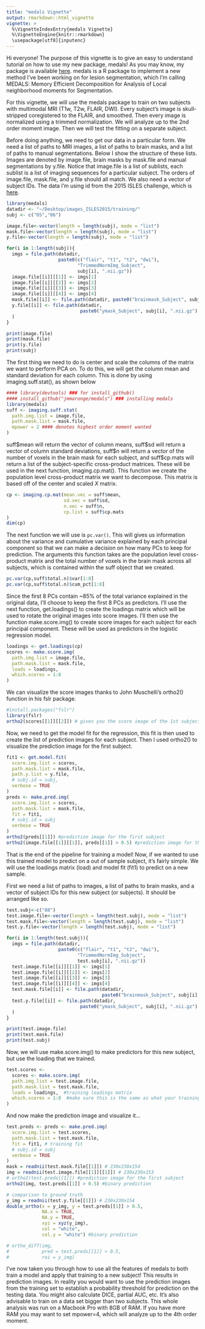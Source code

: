 ```yaml
---
title: "medals Vignette"
output: rmarkdown::html_vignette
vignette: >
  %\VignetteIndexEntry{medals Vignette}
  %\VignetteEngine{knitr::rmarkdown}
  \usepackage[utf8]{inputenc}
---
```


Hi everyone! The purpose of this vignette is to give an easy to understand tutorial on how to use my new package, medals! As you may know, my package is available [here](https://github.com/JMMaronge/medals). medals is a R package to implement a new method I've been working on for lesion segmentation, which I'm calling MEDALS: Memory Efficient Decomposition for Analysis of Local neighborhood moments for Segmentation.  

For this vignette, we will use the medals package to train on two subjects with multimodal MRI (T1w, T2w, FLAIR, DWI).  Every subject's image is skull-stripped coregistered to the FLAIR, and smoothed. Then every image is normalized using a trimmed normalization. We will analyze up to the 2nd order moment image. Then we will test the fitting on a separate subject.

Before doing anything, we need to get our data in a particular form. We need a list of paths to MRI images, a list of paths to brain masks, and a list of paths to manual segmentations.  Below I show the structure of these lists. Images are denoted by image.file, brain masks by mask.file and manual segmentations by y.file. Notice that image.file is a list of sublists, each sublist is a list of imaging sequences for a particular subject. The orders of image.file, mask.file, and y.file should all match. We also need a vector of subject IDs.  The data I'm using id from the 2015 ISLES challenge, which is [here](http://www.isles-challenge.org/ISLES2015/).

```r
library(medals)
datadir <- "~/Desktop/images_ISLES2015/training/"
subj <- c("05","06")

image.file<-vector(length = length(subj), mode = "list")
mask.file<-vector(length = length(subj), mode = "list")
y.file<-vector(length = length(subj), mode = "list")

for(i in 1:length(subj)){
  imgs = file.path(datadir,
                   paste0(c("flair", "t1", "t2", "dwi"),
                          "TrimmedNormImg_Subject",
                          subj[i], ".nii.gz"))
  image.file[[i]][[1]] <- imgs[1]
  image.file[[i]][[2]] <- imgs[2]
  image.file[[i]][[3]] <- imgs[3]
  image.file[[i]][[4]] <- imgs[4]
  mask.file[[i]] <- file.path(datadir, paste0("brainmask_Subject", subj[i], ".nii.gz"))
  y.file[[i]] <- file.path(datadir, 
                           paste0("ymask_Subject", subj[i], ".nii.gz")
  )
}
```

```r
print(image.file)
print(mask.file)
print(y.file)
print(subj)
```

The first thing we need to do is center and scale the columns of the matrix we want to perform PCA on. To do this, we will get the column mean and standard deviation for each column. This is done by using imaging.suff.stat(), as shown below

```r
#### library(devtools) ### for install_github()
#### install_github("jmmaronge/medals") ### installing medals
library(medals)
suff <- imaging.suff.stat(
  path.img.list = image.file,
  path.mask.list = mask.file,
  mpower = 2 #### denotes highest order moment wanted
)
```

suff\$mean will return the vector of column means, suff\$sd will return a vector of column standard deviations, suff\$n will return a vector of the number of voxels in the brain mask for each subject, and suff\$cp.mats will return a list of the subject-specific cross-product matrices. These will be used in the next function, imaging.cp.mat(). This function we create the population level cross-product matrix we want to decompose. This matrix is based off of the center and scaled $X$ matrix.

```r
cp <- imaging.cp.mat(mean.vec = suff$mean,
                     sd.vec = suff$sd,
                     n.vec = suff$n,
                     cp.list = suff$cp.mats
)
dim(cp)
```

The next function we will use is `pc.var()`. This will gives us information about the variance and cumulative variance explained by each principal component so that we can make a decision on how many PCs to keep for prediction. The arguments this function takes are the population level cross-product matrix and the total number of voxels in the brain mask across all subjects, which is contained within the suff object that we created.

```r
pc.var(cp,suff$total.n)$var[1:8]
pc.var(cp,suff$total.n)$cum_pct[1:8]
```

Since the first 8 PCs contain ~85% of the total variance explained in the original data, I'll choose to keep the first 8 PCs as predictors. I'll use the next function, get.loadings() to create the loadings matrix which will be used to rotate the original images into score images. I'll then use the function make.score.img() to create score images for each subject for each principal component. These will be used as predictors in the logistic regression model.

```r
loadings <- get.loadings(cp)
scores <- make.score.img(
  path.img.list = image.file,
  path.mask.list = mask.file,
  loads = loadings,
  which.scores = 1:8
)
```

We can visualize the score images thanks to John Muschelli's ortho2() function in his fslr package.

```r
#install.packages("fslr")
library(fslr)
ortho2(scores[[1]][[2]]) # gives you the score image of the 1st subject, 2nd PC
```

Now, we need to get the model fit for the regression, this fit is then used to create the list of prediction images for each subject. Then I used ortho2() to visualize the prediction image for the first subject.

```r
fit1 <- get.model.fit(
  score.img.list = scores,
  path.mask.list = mask.file,
  path.y.list = y.file,
  # subj.id = subj,
  verbose = TRUE
)
preds <- make.pred.img(
  score.img.list = scores,
  path.mask.list = mask.file,
  fit = fit1,
  # subj.id = subj
  verbose = TRUE
)
ortho2(preds[[1]]) #prediction image for the first subject
ortho2(image.file[[1]][[1]], preds[[1]] > 0.5) #prediction image for the first subject
```

That is the end of the pipeline for training a model! Now, if we wanted to use this trained model to predict on a out of sample subject, it's fairly simple. We will use the loadings matrix (load) and model fit (fit1) to predict on a new sample.

First we need a list of paths to images, a list of paths to brain masks, and a vector of subject IDs for this new subject (or subjects). It should be arranged like so.

```r
test.subj<-c("08")
test.image.file<-vector(length = length(test.subj), mode = "list")
test.mask.file<-vector(length = length(test.subj), mode = "list")
test.y.file<-vector(length = length(test.subj), mode = "list")

for(i in 1:length(test.subj)){
  imgs = file.path(datadir,
                   paste0(c("flair", "t1", "t2", "dwi"),
                          "TrimmedNormImg_Subject",
                          test.subj[i], ".nii.gz"))
  test.image.file[[i]][[1]] <- imgs[1]
  test.image.file[[i]][[2]] <- imgs[2]
  test.image.file[[i]][[3]] <- imgs[3]
  test.image.file[[i]][[4]] <- imgs[4]
  test.mask.file[[i]] <- file.path(datadir, 
                                   paste0("brainmask_Subject", subj[i], ".nii.gz"))
  test.y.file[[i]] <- file.path(datadir, 
                           paste0("ymask_Subject", subj[i], ".nii.gz")
  )
}
```

```r
print(test.image.file)
print(test.mask.file)
print(test.subj)
```

Now, we will use make.score.img() to make predictors for this new subject, but use the loading that we trained.

```r
test.scores <-
  scores <- make.score.img(
  path.img.list = test.image.file,
  path.mask.list = test.mask.file,
  loads = loadings,  #training loadings matrix
  which.scores = 1:8  #make sure this is the same as what your training set used
)
```

And now make the prediction image and visualize it...

```r
test.preds <- preds <- make.pred.img(
  score.img.list = test.scores,
  path.mask.list = test.mask.file,
  fit = fit1, # training fit
  # subj.id = subj
  verbose = TRUE
)
mask = readnii(test.mask.file[[1]]) # 230x230x154
img = readnii(test.image.file[[1]][[1]]) # 230x230x153
# ortho2(test.preds[[1]]) #prediction image for the first subject
ortho2(img, test.preds[[1]] > 0.5) #binary prediction

# comparison to ground truth
y_img = readnii(test.y.file[[1]]) # 230x230x154
double_ortho(x = y_img, y = test.preds[[1]] > 0.5, 
             NA.x = TRUE, 
             NA.y = TRUE, 
             xyz = xyz(y_img),
             col = "white",
             col.y = "white") #binary prediction

# ortho_diff(img, 
#            pred = test.preds[[1]] > 0.5, 
#            roi = y_img) 
```

I've now taken you through how to use all the features of medals to both train a model and apply that training to a new subject! This results in prediction images. In reality you would want to use the prediction images from the training set to establish a probability threshold for prediction on the testing data. You might also calculate DICE, partial AUC, etc. It's also advisable to train on a data set bigger than two subjects. This whole analysis was run on a Macbook Pro with 8GB of RAM. If you have more RAM you may want to set mpower=4, which will analyze up to the 4th order moment. 






